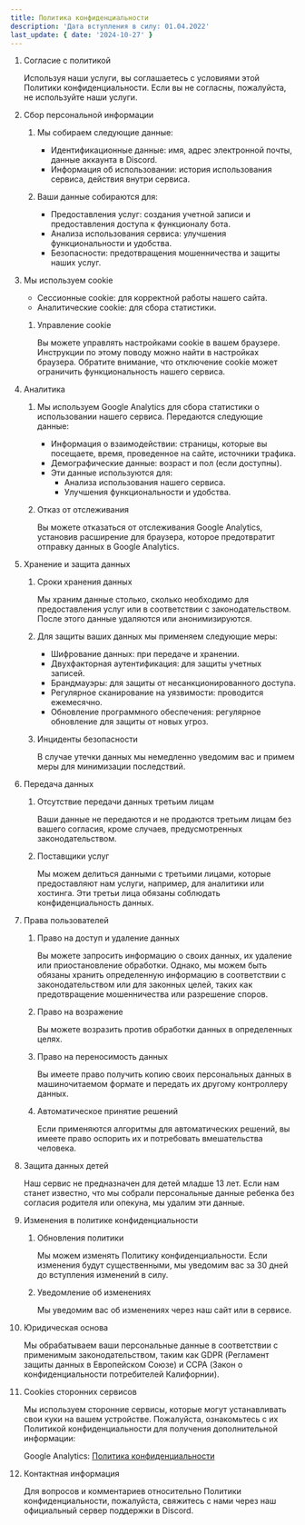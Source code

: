 ```yaml
---
title: Политика конфиденциальности
description: 'Дата вступления в силу: 01.04.2022'
last_update: { date: '2024-10-27' }
---
```


1.  Согласие с политикой

    Используя наши услуги, вы соглашаетесь с условиями этой Политики конфиденциальности. Если вы не согласны, пожалуйста, не используйте наши услуги.

2.  Сбор персональной информации

    1. Мы собираем следующие данные:

       - Идентификационные данные: имя, адрес электронной почты, данные аккаунта в Discord.
       - Информация об использовании: история использования сервиса, действия внутри сервиса.

    2. Ваши данные собираются для:

       - Предоставления услуг: создания учетной записи и предоставления доступа к функционалу бота.
       - Анализа использования сервиса: улучшения функциональности и удобства.
       - Безопасности: предотвращения мошенничества и защиты наших услуг.

3.  Мы используем cookie

    - Сессионные cookie: для корректной работы нашего сайта.
    - Аналитические cookie: для сбора статистики.

    1. Управление cookie

       Вы можете управлять настройками cookie в вашем браузере. Инструкции по этому поводу можно найти в настройках браузера. Обратите внимание, что отключение cookie может ограничить функциональность нашего сервиса.

4.  Аналитика

    1. Мы используем Google Analytics для сбора статистики о использовании нашего сервиса. Передаются следующие данные:

       - Информация о взаимодействии: страницы, которые вы посещаете, время, проведенное на сайте, источники трафика.
       - Демографические данные: возраст и пол (если доступны).
       - Эти данные используются для:
         - Анализа использования нашего сервиса.
         - Улучшения функциональности и удобства.

    2. Отказ от отслеживания

       Вы можете отказаться от отслеживания Google Analytics, установив расширение для браузера, которое предотвратит отправку данных в Google Analytics.

5.  Хранение и защита данных

    1. Сроки хранения данных

       Мы храним данные столько, сколько необходимо для предоставления услуг или в соответствии с законодательством. После этого данные удаляются или анонимизируются.

    2. Для защиты ваших данных мы применяем следующие меры:

       - Шифрование данных: при передаче и хранении.
       - Двухфакторная аутентификация: для защиты учетных записей.
       - Брандмауэры: для защиты от несанкционированного доступа.
       - Регулярное сканирование на уязвимости: проводится ежемесячно.
       - Обновление программного обеспечения: регулярное обновление для защиты от новых угроз.

    3. Инциденты безопасности

       В случае утечки данных мы немедленно уведомим вас и примем меры для минимизации последствий.

6.  Передача данных

    1. Отсутствие передачи данных третьим лицам

       Ваши данные не передаются и не продаются третьим лицам без вашего согласия, кроме случаев, предусмотренных законодательством.

    2. Поставщики услуг

       Мы можем делиться данными с третьими лицами, которые предоставляют нам услуги, например, для аналитики или хостинга. Эти третьи лица обязаны соблюдать конфиденциальность данных.

7.  Права пользователей

    1. Право на доступ и удаление данных

       Вы можете запросить информацию о своих данных, их удаление или приостановление обработки. Однако, мы можем быть обязаны хранить определенную информацию в соответствии с законодательством или для законных целей, таких как предотвращение мошенничества или разрешение споров.

    2. Право на возражение

       Вы можете возразить против обработки данных в определенных целях.

    3. Право на переносимость данных

       Вы имеете право получить копию своих персональных данных в машиночитаемом формате и передать их другому контроллеру данных.

    4. Автоматическое принятие решений

       Если применяются алгоритмы для автоматических решений, вы имеете право оспорить их и потребовать вмешательства человека.

8.  Защита данных детей

    Наш сервис не предназначен для детей младше 13 лет. Если нам станет известно, что мы собрали персональные данные ребенка без согласия родителя или опекуна, мы удалим эти данные.

9.  Изменения в политике конфиденциальности

    1. Обновления политики

       Мы можем изменять Политику конфиденциальности. Если изменения будут существенными, мы уведомим вас за 30 дней до вступления изменений в силу.

    2. Уведомление об изменениях

       Мы уведомим вас об изменениях через наш сайт или в сервисе.

10. Юридическая основа

    Мы обрабатываем ваши персональные данные в соответствии с применимым законодательством, таким как GDPR (Регламент защиты данных в Европейском Союзе) и CCPA (Закон о конфиденциальности потребителей Калифорнии).

11. Cookies сторонних сервисов

    Мы используем сторонние сервисы, которые могут устанавливать свои куки на вашем устройстве. Пожалуйста, ознакомьтесь с их Политикой конфиденциальности для получения дополнительной информации:

    Google Analytics: [Политика конфиденциальности](https://policies.google.com/privacy)

12. Контактная информация

    Для вопросов и комментариев относительно Политики конфиденциальности, пожалуйста, свяжитесь с нами через наш официальный сервер поддержки в Discord.
